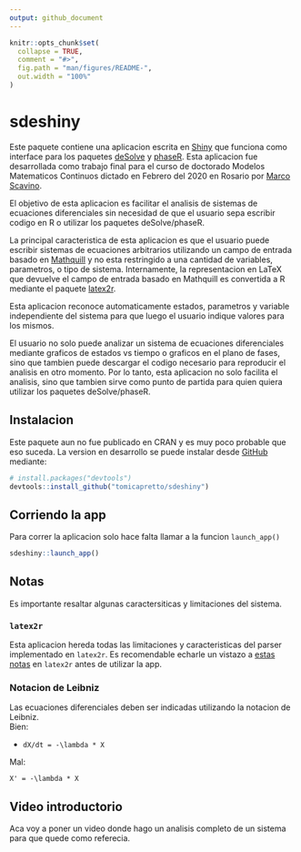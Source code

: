 ```yaml
---
output: github_document
---
```


<!-- README.md is generated from README.Rmd. Please edit that file -->

```r
knitr::opts_chunk$set(
  collapse = TRUE,
  comment = "#>",
  fig.path = "man/figures/README-",
  out.width = "100%"
)
```

# sdeshiny

Este paquete contiene una aplicacion escrita en [Shiny](https://shiny.rstudio.com/) que 
funciona como interface para los paquetes [deSolve](https://CRAN.R-project.org/package=deSolve ) y [phaseR](https://CRAN.R-project.org/package=phaseR). Esta aplicacion fue desarrollada como trabajo final para el curso de doctorado Modelos Matematicos Continuos dictado en Febrero del 2020 en Rosario por [Marco Scavino](https://scholar.google.com/citations?user=woT0slUAAAAJ).

El objetivo de esta aplicacion es facilitar el analisis de sistemas de ecuaciones 
diferenciales sin necesidad de que el usuario sepa escribir codigo en R o utilizar 
los paquetes deSolve/phaseR. 

La principal caracteristica de esta aplicacion es que el usuario puede escribir sistemas
de ecuaciones arbitrarios utilizando un campo de entrada basado en [Mathquill](http://mathquill.com/) y
no esta restringido a una cantidad de variables, parametros, o tipo de sistema. 
Internamente, la representacion en LaTeX que devuelve el campo de entrada basado en Mathquill es 
convertida a R mediante el paquete [latex2r](https://github.com/tomicapretto/latex2r).

Esta aplicacion reconoce automaticamente estados, parametros y variable independiente del sistema
para que luego el usuario indique valores para los mismos. 

El usuario no solo puede analizar un sistema de ecuaciones diferenciales mediante graficos
de estados vs tiempo o graficos en el plano de fases, sino que tambien puede descargar el codigo
necesario para reproducir el analisis en otro momento. Por lo tanto, esta aplicacion
no solo facilita el analisis, sino que tambien sirve como punto de partida para quien quiera utilizar 
los paquetes deSolve/phaseR.


## Instalacion

Este paquete aun no fue publicado en CRAN y es muy poco probable que eso suceda. 
La version en desarrollo se puede instalar desde [GitHub](https://github.com/) mediante:

``` r
# install.packages("devtools")
devtools::install_github("tomicapretto/sdeshiny")
```
## Corriendo la app

Para correr la aplicacion solo hace falta llamar a la funcion `launch_app()`

```r
sdeshiny::launch_app()
```

## Notas

Es importante resaltar algunas caractersiticas y limitaciones del sistema.

### `latex2r`

Esta aplicacion hereda todas las limitaciones y caracteristicas del parser implementado
en `latex2r`. 
Es recomendable echarle un vistazo a [estas notas](https://github.com/tomicapretto/latex2r#supported-latex) 
en `latex2r` antes de utilizar la app.

### Notacion de Leibniz

Las ecuaciones diferenciales deben ser indicadas utilizando la notacion de Leibniz.  
Bien:

* `dX/dt = -\lambda * X`

Mal:

`X' = -\lambda * X`

## Video introductorio

Aca voy a poner un video donde hago un analisis completo de un sistema para que quede como referecia.

